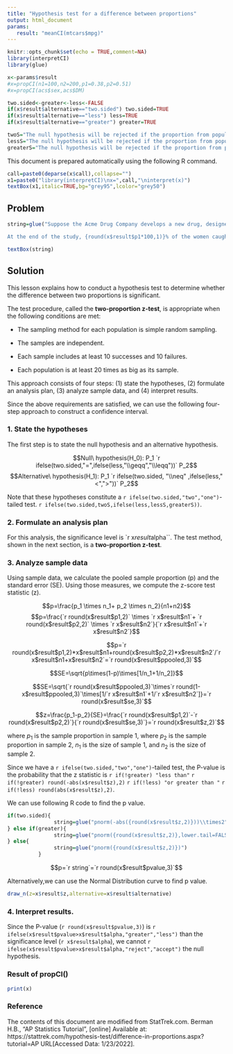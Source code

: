```yaml
---
title: "Hypothesis test for a difference between proportions"
output: html_document
params:
   result: "meanCI(mtcars$mpg)"
---
```


```r
knitr::opts_chunk$set(echo = TRUE,comment=NA)
library(interpretCI)
library(glue)
```

```r
x<-params$result
#x=propCI(n1=100,n2=200,p1=0.38,p2=0.51)
#x=propCI(acs$sex,acs$DM)

two.sided<-greater<-less<-FALSE
if(x$result$alternative=="two.sided") two.sided=TRUE
if(x$result$alternative=="less") less=TRUE
if(x$result$alternative=="greater") greater=TRUE

twoS="The null hypothesis will be rejected if the proportion from population 1 is too big or if it is too small."
lessS="The null hypothesis will be rejected if the proportion from population 1 is too small."
greaterS="The null hypothesis will be rejected if the proportion from population 1 is too big."
```

This document is prepared automatically using the following R command.

```r
call=paste0(deparse(x$call),collapse="")
x1=paste0("library(interpretCI)\nx=",call,"\ninterpret(x)")
textBox(x1,italic=TRUE,bg="grey95",lcolor="grey50")
```

## Problem


```r

string=glue("Suppose the Acme Drug Company develops a new drug, designed to prevent colds. The company states that the drug is equally effective for men and women. To test this claim, they choose a a simple random sample of {x$result$n1} women and {x$result$n2} men from a population of {(x$result$n1+x$result$n2)*50} volunteers.

At the end of the study, {round(x$result$p1*100,1)}% of the women caught a cold; and {round(x$result$p2*100,1)}% of the men caught a cold. Based on these findings, can we reject the company's claim that the drug is {ifelse(two.sided,'equally',ifelse(less,'more','less'))} effective for men and women? Use a {x$result$alpha} level of significance.")

textBox(string)
```



## Solution

This lesson explains how to conduct a hypothesis test to determine whether the difference between two proportions is significant.

The test procedure, called the **two-proportion z-test**, is appropriate when the following conditions are met:

- The sampling method for each population is simple random sampling.

- The samples are independent.

- Each sample includes at least 10 successes and 10 failures.

- Each population is at least 20 times as big as its sample.

This approach consists of four steps: (1) state the hypotheses, (2) formulate an analysis plan, (3) analyze sample data, and (4) interpret results.


Since the above requirements are satisfied, we can use the following four-step approach to construct a confidence interval.


### 1. State the hypotheses 

The first step is to state the null hypothesis and an alternative hypothesis.

$$Null\ hypothesis(H_0): P_1 `r ifelse(two.sided,"=",ifelse(less,"\\geqq","\\leqq"))` P_2$$
$$Alternative\ hypothesis(H_1): P_1 `r ifelse(two.sided, "\\neq" ,ifelse(less,"<",">"))` P_2$$

Note that these hypotheses constitute a `r ifelse(two.sided,"two","one")`-tailed test. `r ifelse(two.sided,twoS,ifelse(less,lessS,greaterS))`.

### 2. Formulate an analysis plan

For this analysis, the significance level is `r x$result$alpha``. The test method, shown in the next section, is a **two-proportion z-test**.


### 3. Analyze sample data

Using sample data, we calculate the pooled sample proportion (p) and the standard error (SE). Using those measures, we compute the z-score test statistic (z).

$$p=\frac{p_1 \times n_1+ p_2 \times n_2}{n1+n2}$$
$$p=\frac{`r round(x$result$p1,2)` \times `r x$result$n1`+ `r round(x$result$p2,2)` \times `r x$result$n2`}{`r x$result$n1`+`r x$result$n2`}$$

$$p=`r round(x$result$p1,2)*x$result$n1+round(x$result$p2,2)*x$result$n2`/`r x$result$n1+x$result$n2`=`r round(x$result$ppooled,3)`$$

$$SE=\sqrt{p\times(1-p)\times[1/n_1+1/n_2]}$$

$$SE=\sqrt{`r round(x$result$ppooled,3)`\times`r round(1-x$result$ppooled,3)`\times[1/`r x$result$n1`+1/`r x$result$n2`]}=`r round(x$result$se,3)`$$


$$z=\frac{p_1-p_2}{SE}=\frac{`r round(x$result$p1,2)`-`r round(x$result$p2,2)`}{`r round(x$result$se,3)`}=`r round(x$result$z,2)`$$

where $p_1$ is the sample proportion in sample 1, where $p_2$ is the sample proportion in sample 2, $n_1$ is the size of sample 1, and $n_2$ is the size of sample 2.

Since we have a `r ifelse(two.sided,"two","one")`-tailed test, the P-value is the probability that the z statistic is `r if(!greater) "less than"` `r if(!greater) round(-abs(x$result$z),2)` `r if(!less) "or greater than "` `r if(!less) round(abs(x$result$z),2)`.

We can use following R code to find the p value.

```r

if(two.sided){
               string=glue("pnorm(-abs({round(x$result$z,2)}))\\times2")
} else if(greater){
               string=glue("pnorm({round(x$result$z,2)},lower.tail=FALSE)")
} else{
               string=glue("pnorm({round(x$result$z,2)})")
          }
```

$$p=`r string`=`r round(x$result$pvalue,3)`$$


Alternatively,we can use the Normal Distribution curve to find p value.

```r
draw_n(z=x$result$z,alternative=x$result$alternative)
```

### 4. Interpret results. 

Since the P-value (`r round(x$result$pvalue,3)`) is `r ifelse(x$result$pvalue>x$result$alpha,"greater","less")` than the significance level (`r x$result$alpha`), we cannot `r ifelse(x$result$pvalue>x$result$alpha,"reject","accept")` the null hypothesis.


### Result of propCI()

```r
print(x)
```

### Reference

The contents of this document are modified from StatTrek.com.
Berman H.B., "AP Statistics Tutorial", [online] Available at:  https://stattrek.com/hypothesis-test/difference-in-proportions.aspx?tutorial=AP URL[Accessed Data: 1/23/2022]. 

